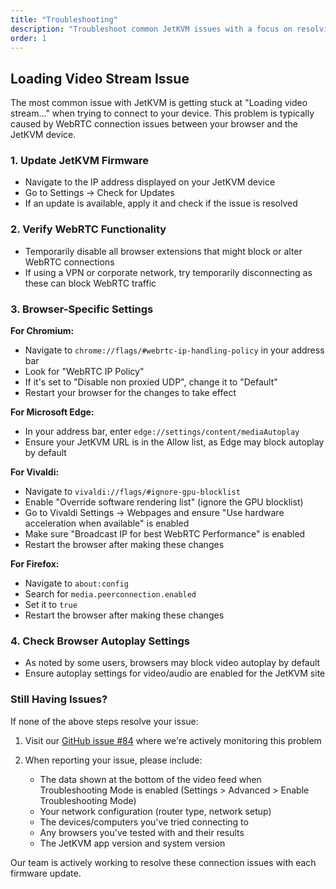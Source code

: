```yaml
---
title: "Troubleshooting"
description: "Troubleshoot common JetKVM issues with a focus on resolving the Loading Video Stream problem and ensuring proper WebRTC connections."
order: 1
---
```


## Loading Video Stream Issue

The most common issue with JetKVM is getting stuck at "Loading video stream..." when trying to connect to your device. This problem is typically caused by WebRTC connection issues between your browser and the JetKVM device.

### 1. Update JetKVM Firmware

- Navigate to the IP address displayed on your JetKVM device
- Go to Settings → Check for Updates
- If an update is available, apply it and check if the issue is resolved

### 2. Verify WebRTC Functionality

- Temporarily disable all browser extensions that might block or alter WebRTC connections
- If using a VPN or corporate network, try temporarily disconnecting as these can block WebRTC traffic

### 3. Browser-Specific Settings

**For Chromium:**
- Navigate to `chrome://flags/#webrtc-ip-handling-policy` in your address bar
- Look for "WebRTC IP Policy"
- If it's set to "Disable non proxied UDP", change it to "Default"
- Restart your browser for the changes to take effect

**For Microsoft Edge:**

- In your address bar, enter `edge://settings/content/mediaAutoplay`
- Ensure your JetKVM URL is in the Allow list, as Edge may block autoplay by default

**For Vivaldi:**

- Navigate to `vivaldi://flags/#ignore-gpu-blocklist`
- Enable "Override software rendering list" (ignore the GPU blocklist)
- Go to Vivaldi Settings → Webpages and ensure "Use hardware acceleration when available" is enabled
- Make sure "Broadcast IP for best WebRTC Performance" is enabled
- Restart the browser after making these changes

**For Firefox:**

- Navigate to `about:config`
- Search for `media.peerconnection.enabled`
- Set it to `true`
- Restart the browser after making these changes

### 4. Check Browser Autoplay Settings

- As noted by some users, browsers may block video autoplay by default
- Ensure autoplay settings for video/audio are enabled for the JetKVM site

### Still Having Issues?

If none of the above steps resolve your issue:

1. Visit our [GitHub issue #84](https://github.com/jetkvm/kvm/issues/84) where we're actively monitoring this problem

2. When reporting your issue, please include:
   - The data shown at the bottom of the video feed when Troubleshooting Mode is enabled (Settings > Advanced > Enable Troubleshooting Mode)
   - Your network configuration (router type, network setup)
   - The devices/computers you've tried connecting to
   - Any browsers you've tested with and their results
   - The JetKVM app version and system version

Our team is actively working to resolve these connection issues with each firmware update.
